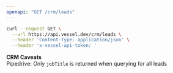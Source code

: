 ```yaml
---
openapi: "GET /crm/leads"
---
```


<RequestExample>

```bash Request
curl --request GET \
  --url https://api.vessel.dev/crm/leads \
  --header 'Content-Type: application/json' \
  --header 'x-vessel-api-token: '
```

</RequestExample>

**CRM Caveats**  
Pipedrive: Only `jobTitle` is returned when querying for all leads
